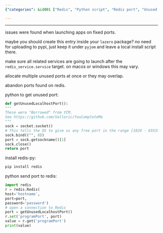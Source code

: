 ```yaml
---
{"categories": &id001 ["Redis", "Python script", "Redis port", "Unused local port", "Redis library", "redis-py", "finding an unused port"], "category": "Redis-py library", "date": "2022-08-09 06:15:35", "description": "The article provides a detailed explanation of a Python script designed to find an unused local port and store it in Redis. It demonstrates the implementation using redis-py and the Python Redis library, making it easy for developers to understand and utilize this method for their projects.", "tags": *id001, "title": "find an unused random local port and announce it on redis"}

---
```


------

issues were found when launching apps on fixed ports.

maybe you should create this entry inside your `lazero` package? no need for uploading to pypi, just keep it under `pyjom` and leave a local install script there.

make sure all related services are going to launch after the `redis_service.service` target. on macos or windows this may vary.

allocate multiple unused ports at once or they may overlap.

abandon ports found on redis.

python to get unused port:

```python
def getUnusedLocalhostPort():
"""
These were "Borrowed" from YCM.
See https://github.com/Valloric/YouCompleteMe
"""
sock = socket.socket()
# This tells the OS to give us any free port in the range [1024 - 65535]
sock.bind(("", 0))
port = sock.getsockname()[1]
sock.close()
return port

```

install redis-py:

```bash
pip install redis

```

python send port to redis:

```python
import redis
r = redis.Redis(
host='hostname',
port=port,
password='password')
# open a connection to Redis
port = getUnusedLocalhostPort()
r.set('programPort', port)
value = r.get('programPort')
print(value)

```

